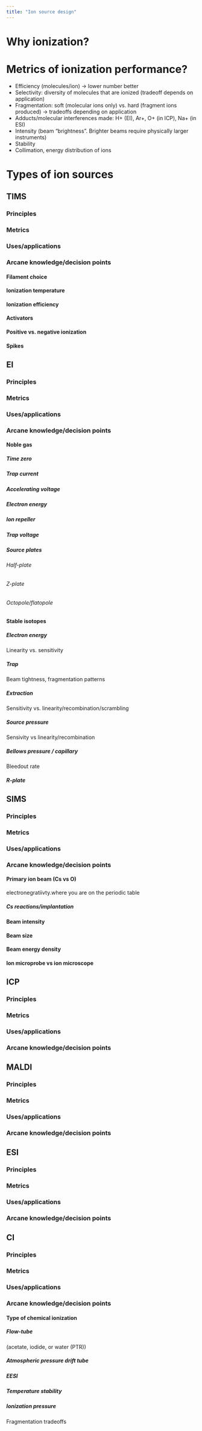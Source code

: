 ```yaml
---
title: "Ion source design"
---
```



# Why ionization?



# Metrics of ionization performance?
- Efficiency (molecules/ion) -> lower number better
- Selectivity: diversity of molecules that are ionized (tradeoff depends on application)
- Fragmentation: soft (molecular ions only) vs. hard (fragment ions produced) -> tradeoffs depending on application
- Adducts/molecular interferences made: H+ (EI), Ar+, O+ (in ICP), Na+ (in ESI) 
- Intensity (beam “brightness”. Brighter beams require physically larger instruments)
- Stability
- Collimation, energy distribution of ions 

# Types of ion sources

## TIMS

### Principles

### Metrics

### Uses/applications

### Arcane knowledge/decision points

#### Filament choice

#### Ionization temperature

#### Ionization efficiency

#### Activators

#### Positive vs. negative ionization

#### Spikes


## EI

### Principles


### Metrics

### Uses/applications

### Arcane knowledge/decision points

#### Noble gas

##### Time zero

##### Trap current

##### Accelerating voltage

##### Electron energy

##### Ion repeller

##### Trap voltage

##### Source plates

###### Half-plate

###### Z-plate

###### Octopole/flatopole

#### Stable isotopes

##### Electron energy

Linearity vs. sensitivity

##### Trap
Beam tightness, fragmentation patterns

##### Extraction

Sensitivity vs. linearity/recombination/scrambling

##### Source pressure

Sensivity vs linearity/recombination


##### Bellows pressure / capillary

Bleedout rate

##### R-plate

## SIMS

### Principles


### Metrics

### Uses/applications

### Arcane knowledge/decision points

#### Primary ion beam (Cs vs O)

electronegratiivty.where you are on the periodic table

##### Cs reactions/implantation

#### Beam intensity


#### Beam size

#### Beam energy density

#### Ion microprobe vs ion microscope

## ICP

### Principles

### Metrics

### Uses/applications

### Arcane knowledge/decision points


## MALDI

### Principles

### Metrics

### Uses/applications

### Arcane knowledge/decision points

## ESI

### Principles

### Metrics

### Uses/applications

### Arcane knowledge/decision points

## CI

### Principles


### Metrics

### Uses/applications

### Arcane knowledge/decision points

#### Type of chemical ionization

##### Flow-tube
(acetate, iodide, or water (PTR))

##### Atmospheric pressure drift tube

##### EESI

##### Temperature stability

##### Ionization pressure

Fragmentation tradeoffs



